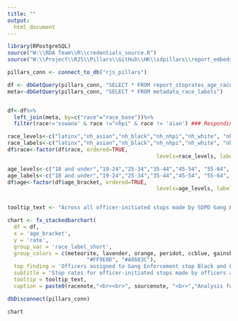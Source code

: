 ```yaml
---
title: ""
output:
  html_document
---
```

<!-- link to Google Font -->
<link href="https://fonts.googleapis.com/css2?family=Inter:wght@100;200;300;400;500;600;700;800;900&display=swap" rel="stylesheet">

```r

library(RPostgreSQL)
source("W:\\RDA Team\\R\\credentials_source.R")
source("W:\\Project\\RJS\\Pillars\\GitHub\\HK\\sdpillars\\report_embeds\\chart_functions.R")

pillars_conn <- connect_to_db("rjs_pillars")

df <- dbGetQuery(pillars_conn, "SELECT * FROM report_stoprates_age_race_gang_person")
meta<-dbGetQuery(pillars_conn, "SELECT * FROM metadata_race_labels")


df<-df%>%
  left_join(meta, by=c("race"="race_base"))%>%
  filter(race!='sswana' & race !="nhpi" & race != 'aian') ### Responding to QA: Filtering out for now

race_levels<-c("latinx","nh_asian","nh_black","nh_nhpi","nh_white", "nh_aian", "nh_nhpi", "nh_sswana", "nh_twoormor")
race_labels<-c("latinx","nh_asian","nh_black","nh_nhpi","nh_white", "nh_aian", "nh_nhpi", "nh_sswana", "nh_twoormor")
df$race<-factor(df$race, ordered=TRUE, 
                                               levels=race_levels, labels=race_labels)

age_levels<-c("18 and under","19-24","25-34","35-44","45-54", "55-64", "65 and older")
age_labels<-c("18 and under","19-24","25-34","35-44","45-54", "55-64", "65 and older")
df$age<-factor(df$age_bracket, ordered=TRUE, 
                                               levels=age_levels, labels=age_labels)


tooltip_text <- "Across all officer-initiated stops made by SDPD Gang Enforcement assignment of folks <b> ages {point.age_bracket:.1f}</b>, officers assigned to gang enforcement stopped <b>{point.race_label_short:.1f} people {point.rate:.1f}% of the time.</b>"

chart <- fx_stackedbarchart(  
  df = df,
  x = 'age_bracket',
  y = 'rate',
  group_var = 'race_label_short',
  group_colors = c(meteorite, lavender, orange, peridot, ccblue, gainsboro, "#211447",
                         "#FF9E0D", "#A8683C"),
  top_finding = 'Officers assigned to Gang Enforcement stop Black and Latinx youth at disproportionately high rates',
  subtitle = 'Stop rates for officer-initiated stops made by officers assigned to Gang Enforcement for every race across age groups',
  tooltip = tooltip_text,
  caption = paste0(racenote,"<br><br>", sourcenote, "<br>","Analysis for all officer-initiated stops made by officers assigned to Gang Enforcement.","<br>"))

dbDisconnect(pillars_conn)
```

```r
chart
```

<script>
  widg = document.getElementsByClassName('html-widget'); //find widgets
  for (let i = 0; i < widg.length; i++) { //loop through
    document.getElementsByClassName('highchart')[i].style.width = '100%'; //adjust width
    document.getElementsByClassName('highchart')[i].style.height = '100%'; //adjust height
  }
</script>